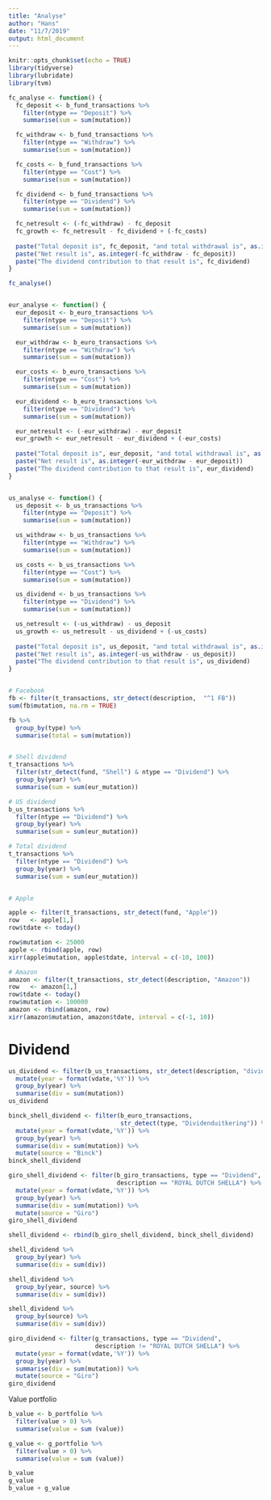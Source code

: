 ```yaml
---
title: "Analyse"
author: "Hans"
date: "11/7/2019"
output: html_document
---
```


```r
knitr::opts_chunk$set(echo = TRUE)
library(tidyverse)
library(lubridate)
library(tvm)
```

```r

fc_analyse <- function() {
  fc_deposit <- b_fund_transactions %>%
    filter(ntype == "Deposit") %>%
    summarise(sum = sum(mutation))

  fc_withdraw <- b_fund_transactions %>%
    filter(ntype == "Withdraw") %>%
    summarise(sum = sum(mutation))

  fc_costs <- b_fund_transactions %>%
    filter(ntype == "Cost") %>%
    summarise(sum = sum(mutation))

  fc_dividend <- b_fund_transactions %>%
    filter(ntype == "Dividend") %>%
    summarise(sum = sum(mutation))

  fc_netresult <- (-fc_withdraw) - fc_deposit
  fc_growth <- fc_netresult - fc_dividend + (-fc_costs)
  
  paste("Total deposit is", fc_deposit, "and total withdrawal is", as.integer(fc_withdraw))
  paste("Net result is", as.integer(-fc_withdraw - fc_deposit))
  paste("The dividend contribution to that result is", fc_dividend)
}

fc_analyse()


eur_analyse <- function() {
  eur_deposit <- b_euro_transactions %>%
    filter(ntype == "Deposit") %>%
    summarise(sum = sum(mutation))

  eur_withdraw <- b_euro_transactions %>%
    filter(ntype == "Withdraw") %>%
    summarise(sum = sum(mutation))

  eur_costs <- b_euro_transactions %>%
    filter(ntype == "Cost") %>%
    summarise(sum = sum(mutation))

  eur_dividend <- b_euro_transactions %>%
    filter(ntype == "Dividend") %>%
    summarise(sum = sum(mutation))

  eur_netresult <- (-eur_withdraw) - eur_deposit
  eur_growth <- eur_netresult - eur_dividend + (-eur_costs)
  
  paste("Total deposit is", eur_deposit, "and total withdrawal is", as.integer(eur_withdraw))
  paste("Net result is", as.integer(-eur_withdraw - eur_deposit))
  paste("The dividend contribution to that result is", eur_dividend)
}


us_analyse <- function() {
  us_deposit <- b_us_transactions %>%
    filter(ntype == "Deposit") %>%
    summarise(sum = sum(mutation))

  us_withdraw <- b_us_transactions %>%
    filter(ntype == "Withdraw") %>%
    summarise(sum = sum(mutation))

  us_costs <- b_us_transactions %>%
    filter(ntype == "Cost") %>%
    summarise(sum = sum(mutation))

  us_dividend <- b_us_transactions %>%
    filter(ntype == "Dividend") %>%
    summarise(sum = sum(mutation))

  us_netresult <- (-us_withdraw) - us_deposit
  us_growth <- us_netresult - us_dividend + (-us_costs)
  
  paste("Total deposit is", us_deposit, "and total withdrawal is", as.integer(us_withdraw))
  paste("Net result is", as.integer(-us_withdraw - us_deposit))
  paste("The dividend contribution to that result is", us_dividend)
}


# Facebook
fb <- filter(t_transactions, str_detect(description,  "^1 FB"))
sum(fb$mutation, na.rm = TRUE)

fb %>%
  group_by(type) %>%
  summarise(total = sum(mutation))


# Shell dividend
t_transactions %>% 
  filter(str_detect(fund, "Shell") & ntype == "Dividend") %>%
  group_by(year) %>%
  summarise(sum = sum(eur_mutation))

# US dividend
b_us_transactions %>%
  filter(ntype == "Dividend") %>%
  group_by(year) %>%
  summarise(sum = sum(eur_mutation))

# Total dividend
t_transactions %>%
  filter(ntype == "Dividend") %>%
  group_by(year) %>%
  summarise(sum = sum(eur_mutation))


# Apple

apple <- filter(t_transactions, str_detect(fund, "Apple"))
row   <- apple[1,]
row$tdate <- today()

row$mutation <- 25000
apple <- rbind(apple, row)
xirr(apple$mutation, apple$tdate, interval = c(-10, 100))

# Amazon
amazon <- filter(t_transactions, str_detect(description, "Amazon"))
row   <- amazon[1,]
row$tdate <- today()
row$mutation <- 100000
amazon <- rbind(amazon, row)
xirr(amazon$mutation, amazon$tdate, interval = c(-1, 10))
```

# Dividend

```r


us_dividend <- filter(b_us_transactions, str_detect(description, "dividend")) %>%
  mutate(year = format(vdate,'%Y')) %>%
  group_by(year) %>%
  summarise(div = sum(mutation))
us_dividend

binck_shell_dividend <- filter(b_euro_transactions, 
                               str_detect(type, "Dividenduitkering")) %>%
  mutate(year = format(vdate,'%Y')) %>%
  group_by(year) %>%
  summarise(div = sum(mutation)) %>%
  mutate(source = "Binck")
binck_shell_dividend

giro_shell_dividend <- filter(b_giro_transactions, type == "Dividend", 
                              description == "ROYAL DUTCH SHELLA") %>%
  mutate(year = format(vdate,'%Y')) %>%
  group_by(year) %>%
  summarise(div = sum(mutation)) %>%
  mutate(source = "Giro")
giro_shell_dividend

shell_dividend <- rbind(b_giro_shell_dividend, binck_shell_dividend)

shell_dividend %>%
  group_by(year) %>%
  summarise(div = sum(div))

shell_dividend %>%
  group_by(year, source) %>%
  summarise(div = sum(div))

shell_dividend %>%
  group_by(source) %>%
  summarise(div = sum(div))

giro_dividend <- filter(g_transactions, type == "Dividend", 
                        description != "ROYAL DUTCH SHELLA") %>%
  mutate(year = format(vdate,'%Y')) %>%
  group_by(year) %>%
  summarise(div = sum(mutation)) %>%
  mutate(source = "Giro")
giro_dividend
```


Value portfolio

```r
b_value <- b_portfolio %>%
  filter(value > 0) %>%
  summarise(value = sum (value))

g_value <- g_portfolio %>%
  filter(value > 0) %>%
  summarise(value = sum (value))

b_value
g_value
b_value + g_value
```

